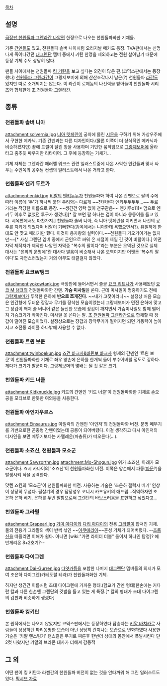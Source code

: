 [[목차]]
== 설명 ==
[[극장판 천원돌파 그렌라간 나암편]] 한정으로 나오는 천원돌파화한 기체들.

기존 [[간멘]]들도 있고, 천원돌파 솔버 니아처럼 오리지날 메카도 등장. TVA판에서는 신명나게 죽어나갔던 [[대그렌단]] 멤버 중에서 키탄 한명을 제외하고는 전원 살아남기 때문에 등장 기체 수도 상당히 많다.

팬들 사이에서는 천원돌파 [[킹 키탄]]을 보고 싶다는 의견이 많은 편.(코믹스판에서는 등장했다) [[천원돌파 그렌라간]]이 그랑제보머에 의해 산산조각나서 남은(?) 천원돌파 [[라간]]도 있지만 따로 소개되지는 않는다. 이 라간이 로제놈의 나선력을 받아들여 천원돌파 시리즈와 합체한게 [[초 천원돌파 그렌라간]].
== 종류 ==
=== 천원돌파 솔버 니아 ===
attachment:solvernia.jpg
[[니아 텟페린]]이 궁지에 몰린 [[시몬]]을 구하기 위해 가상우주에서 구현한 메카닉. 기존 간멘과는 다른 디자인이다.(물론 이쪽이 더 상식적인 메카닉과 비슷하겠지만) 끝에 드릴이 달린 창을 사용하며 기민한 움직임으로 [[그랑제보머]]에 올라타고 춤추듯 싸우지만 리타이어. 그 후에 등장하는 기체가...

기체 자체는 그렌라간 페러랠 워크스 관련 일러스트중에 나온 사악한 인간들과 맞서 싸우는 수인쪽의 공주님 컨셉의 일러스트에서 나온 거라고 한다. 

=== 천원돌파 엔키 두르가 ===
attachment:enkid.jpg
[[비랄]]의 [[엔키두두]]가 천원돌파화 하여 나온 간멘으로 팔의 수에 따라 이름에 '두'가 하나씩 붙던 우려와는 다르게 ~~천원돌파 엔키두두두두…~~ 두르가라는 적당한 이름으로 등장. ~~생긴건 영락 없이 천구관음~~ 엔키두x11[* 덤으로 엔키두 이후로 없었던 투구가 생겼다][* 잘 보면 팔 하나는 검이 아니라 몽둥이를 들고 있다. 시옥편에서도 마찬가지.] 천원돌파 솔버 니아, 즉 니아 텟페린을 지키면서 나선의 공주를 지키게 되었다며 비랄이 기뻐한다(감옥에서는 니아한테 욕했으면서?). 유일하게 한대도 안 맞고 때리기만 했다. 이것이 용자왕의 실력이다.~~천원돌파 가오가이가는 없지만~~[* 사실 그렌단 멤버 중에서 군인으로 싸워 온 시절이 제일 긴 것이 비랄이다.] 어떤 자막 제작자가 제작한 나암편 자막중 "복수의 팔이다"라는 부분은 오역된 것으로 실제 대사는 "윤회의 운명에"란 대사다 발음이 비슷해서 나온 오역이지만 어쨋든 '복수의 팔이다'도 자연스러웠는지 거의 아무도 태클걸지 않았다. 
=== 천원돌파 요코W탱크 ===
attachment:yokowtank.jpg
극장판에 들어서면서 줄곧 [[요코 리트나]]가 사용해왔던 [[요코 M 탱크]]의 천원돌파화한 간멘. '''가슴 미사일'''을 쏜다. 근데 미사일이 명중하기도 전에 [[그랑제보머]]가 투척한 은하에 '''반으로 쪼개진다'''. ~~내가 고젖이라니~~ 설정상 처음 모습은 인간형에 두터운 장갑과 무기를 장착한 모습이었는데 그랑제보머가 던진 은하에 맞고 그 장갑이 깨져 솔 버니어 같은 늘신한 모습에 장갑이 깨지면서 가슴미사일도 함께 떨어져 가슴크기가 작아진다. 미사일 못 쓴다는 말. [[초 천원돌파 그렌라간]]으로 합체할 때 장갑이 떨어진 모습이었다. 설정상으로는 장갑과 장착무기가 떨어지면 되면 기동력이 높아지고 초전동 라이플 하나밖에 사용할 수 없다.

=== 천원돌파 트윈 보쿤 ===
attachment:twinboekun.jpg
[[죠건 바크사&바린보 바크사]] 형제의 간멘인 '트윈 보쿤'이 천원돌파화한 기체로 좌우 양손에 은하를 한개씩 들어 부수어버릴 정도로 강하다. 게다가 크기가 발군이다. 그랑제보머의 몇배는 될 것 같은 크기.

=== 천원돌파 키드 너클 ===
attachment:Kidknuckle.jpg
키드의 간멘인 '키드 너클'이 천원돌파화한 기체로 손오공을 모티브로 한듯한 여의봉을 사용한다. 
=== 천원돌파 아인자우르스 ===
attachment:Einsaurus.jpg
아일락의 간멘인 '아인저'의 천원돌파화 버전. 분명 메뚜기를 기반으로한 곤충형 간멘이었는데 공룡이 되어버렸다. 이걸 생각하고 다시 아인저의 디자인을 보면 메뚜기보다는 카멜레온(파충류)가 떠오른다(…).
=== 천원돌파 소죠신, 천원돌파 모쇼군 ===
attachment:Sawzorthn.jpg
attachment:Mo-Shogun.jpg
위가 소죠신, 아래가 모쇼군이다.
죠시 카나이의 '소죠신'이 천원돌파화한 버전. 이쪽은 양손에서 파동([[파문]]?)을 발생시켜 적을 공격한다. 

맛켄 죠킨의 '모쇼군'이 천원돌파화한 버전. 사용하는 기술은 '초은하 갤럭시 베기' 인상이 상당히 무섭다. 필살기의 경우 담당성우 코니시 카츠유키의 애드립...직역하자면 초 은하 은하 베기. 은하를 두번 말함으로써 그렌단의 바보스러움을 표현하고 싶었다고...
=== 천원돌파 그라펄 ===
attachment:Grapearl.jpg
[[기미 아다이]]와 [[다리 아다이]]의 전용 [[그라팔]]이 합쳐진 기체. 둘의 전용기 그라팔의 색이 반씩 섞인 ~~[[아쿠에리아]]~~혼성 기체가 되어버렸다. --[[초룡신]]을 떠올리면 이해가 쉽다. 아니면 [wiki:"가면 라이더 더블" 둘이서 하나인 탐정]? 에반게리온 8+2호기?--
=== 천원돌파 다이그렌 ===
attachment:Dai-Gurren.jpg
[[다얏카]]등을 포함한 나머지 [[대그렌단]] 멤버들의 의지가 모여 초은하 다이그렌(카테도랄 테라)가 천원돌파화한 기체.

하지만 생긴건 이름처럼 초대 다이그렌에 가까운 형태.(함교가 간멘 형태)한손에는 커다란 칼과 다른 한손엔 그렌단의 깃발을 들고 있는 게 특징.[* 칼의 형태가 초대 다이그렌의 갑판과 비슷하게 생겼다]
=== 천원돌파 킹키탄 ===
본 원작에서는 나오지 않았지만 코믹스판에서는 등장하였다 탑승자는 [[키얄 바치카]]로 사람들이 상상하던 짜리몽땅한 모습이 아닌 상당히 간지나는 모습으로 변화하였다 사용한 기술은 '키얄 랜스팅거' 랜스같은 무기로 찌른후 한번더 상대의 몸안에서 폭발시킨다
단 2컷 나왔지만 키얄의 브라콘 대사가 더해져 감동적

== 그 외 ==
어떤 팬이 킹 키탄과 라젠간의 천원돌파 버전이 없는 것을 안타까워 해 그린 일러스트도 있다. [http://www.pixiv.net/member_illust.php?mode=manga&illust_id=15196671 픽시브 자료] 
